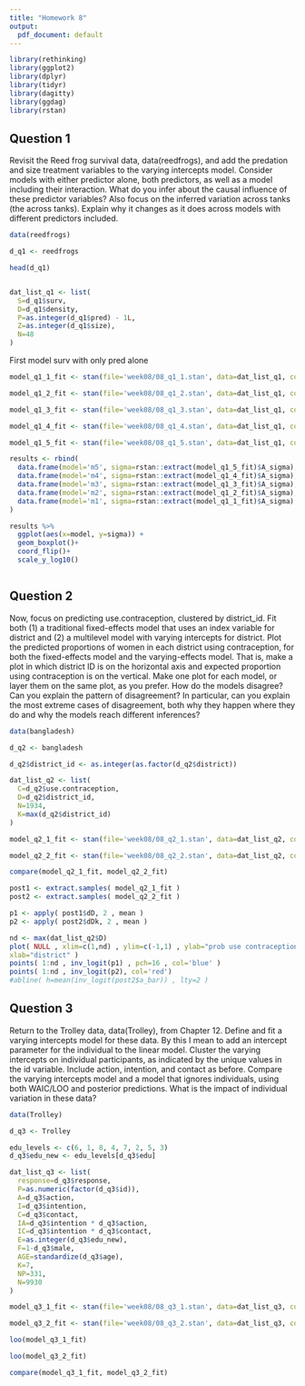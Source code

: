 ```yaml
---
title: "Homework 8"
output:
  pdf_document: default
---
```


```r
library(rethinking)
library(ggplot2)
library(dplyr)
library(tidyr)
library(dagitty)
library(ggdag)
library(rstan)

```


## Question 1
Revisit the Reed frog survival data, data(reedfrogs), and add the predation
and size treatment variables to the varying intercepts model. Consider models with
either predictor alone, both predictors, as well as a model including their interaction.
What do you infer about the causal influence of these predictor variables? Also focus
on the inferred variation across tanks (the  across tanks). Explain why it changes
as it does across models with different predictors included.


```r
data(reedfrogs)

d_q1 <- reedfrogs

head(d_q1)


dat_list_q1 <- list(
  S=d_q1$surv,
  D=d_q1$density,
  P=as.integer(d_q1$pred) - 1L,
  Z=as.integer(d_q1$size),
  N=48
)
```



First model surv with only pred alone

```r
model_q1_1_fit <- stan(file='week08/08_q1_1.stan', data=dat_list_q1, cores=4)

```
```r
model_q1_2_fit <- stan(file='week08/08_q1_2.stan', data=dat_list_q1, cores=4)

```
```r
model_q1_3_fit <- stan(file='week08/08_q1_3.stan', data=dat_list_q1, cores=4)
```
```r
model_q1_4_fit <- stan(file='week08/08_q1_4.stan', data=dat_list_q1, cores=4)
```
```r
model_q1_5_fit <- stan(file='week08/08_q1_5.stan', data=dat_list_q1, cores=4)
```

```r
results <- rbind(
  data.frame(model='m5', sigma=rstan::extract(model_q1_5_fit)$A_sigma),
  data.frame(model='m4', sigma=rstan::extract(model_q1_4_fit)$A_sigma),
  data.frame(model='m3', sigma=rstan::extract(model_q1_3_fit)$A_sigma),
  data.frame(model='m2', sigma=rstan::extract(model_q1_2_fit)$A_sigma),
  data.frame(model='m1', sigma=rstan::extract(model_q1_1_fit)$A_sigma)
)

```

```r



results %>% 
  ggplot(aes(x=model, y=sigma)) +
  geom_boxplot()+
  coord_flip()+
  scale_y_log10()



```


## Question 2

Now, focus on predicting use.contraception, clustered by district_id. Fit
both (1) a traditional fixed-effects model that uses an index variable for district and
(2) a multilevel model with varying intercepts for district. Plot the predicted proportions of women in each district using contraception, for both the fixed-effects
model and the varying-effects model. That is, make a plot in which district ID is on
the horizontal axis and expected proportion using contraception is on the vertical.
Make one plot for each model, or layer them on the same plot, as you prefer. How
do the models disagree? Can you explain the pattern of disagreement? In particular, can you explain the most extreme cases of disagreement, both why they happen
where they do and why the models reach different inferences?

```r

data(bangladesh)

d_q2 <- bangladesh

d_q2$district_id <- as.integer(as.factor(d_q2$district))

dat_list_q2 <- list(
  C=d_q2$use.contraception,
  D=d_q2$district_id,
  N=1934,
  K=max(d_q2$district_id)
)

```
```r
model_q2_1_fit <- stan(file='week08/08_q2_1.stan', data=dat_list_q2, cores=4)

```

```r
model_q2_2_fit <- stan(file='week08/08_q2_2.stan', data=dat_list_q2, cores=4)
```

```r
compare(model_q2_1_fit, model_q2_2_fit)

```
```r

post1 <- extract.samples( model_q2_1_fit )
post2 <- extract.samples( model_q2_2_fit )

p1 <- apply( post1$dD, 2 , mean )
p2 <- apply( post2$dDk, 2 , mean )

nd <- max(dat_list_q2$D)
plot( NULL , xlim=c(1,nd) , ylim=c(-1,1) , ylab="prob use contraception" ,
xlab="district" )
points( 1:nd , inv_logit(p1) , pch=16 , col='blue' )
points( 1:nd , inv_logit(p2), col='red')
#abline( h=mean(inv_logit(post2$a_bar)) , lty=2 )

```
## Question 3

Return to the Trolley data, data(Trolley), from Chapter 12. Define and fit a
varying intercepts model for these data. By this I mean to add an intercept parameter
for the individual to the linear model. Cluster the varying intercepts on individual
participants, as indicated by the unique values in the id variable. Include action,
intention, and contact as before. Compare the varying intercepts model and a
model that ignores individuals, using both WAIC/LOO and posterior predictions.
What is the impact of individual variation in these data?

```r
data(Trolley)

d_q3 <- Trolley

edu_levels <- c(6, 1, 8, 4, 7, 2, 5, 3)
d_q3$edu_new <- edu_levels[d_q3$edu]

dat_list_q3 <- list(
  response=d_q3$response,
  P=as.numeric(factor(d_q3$id)),
  A=d_q3$action,
  I=d_q3$intention,
  C=d_q3$contact,
  IA=d_q3$intention * d_q3$action,
  IC=d_q3$intention * d_q3$contact,
  E=as.integer(d_q3$edu_new),
  F=1-d_q3$male,
  AGE=standardize(d_q3$age),
  K=7,
  NP=331,
  N=9930
) 
```

```r
model_q3_1_fit <- stan(file='week08/08_q3_1.stan', data=dat_list_q3, cores=4)
```
```r
model_q3_2_fit <- stan(file='week08/08_q3_2.stan', data=dat_list_q3, cores=4)
```

```r
loo(model_q3_1_fit)
```

```r
loo(model_q3_2_fit)
```

```r
compare(model_q3_1_fit, model_q3_2_fit)
```


